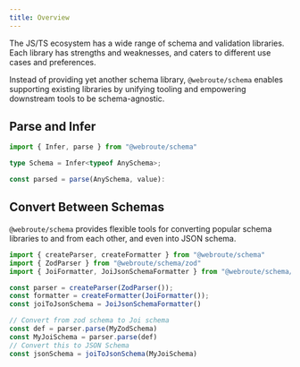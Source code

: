 ```yaml
---
title: Overview
---
```



The JS/TS ecosystem has a wide range of schema and validation libraries. Each library has strengths and weaknesses, and caters to different use cases and preferences.

Instead of providing yet another schema library, `@webroute/schema` enables supporting existing libraries by unifying tooling and empowering downstream tools to be schema-agnostic.

## Parse and Infer

```ts
import { Infer, parse } from "@webroute/schema"

type Schema = Infer<typeof AnySchema>;

const parsed = parse(AnySchema, value):
```

## Convert Between Schemas

`@webroute/schema` provides flexible tools for converting popular schema libraries to and from each other, and even into JSON schema.

```ts
import { createParser, createFormatter } from "@webroute/schema"
import { ZodParser } from "@webroute/schema/zod"
import { JoiFormatter, JoiJsonSchemaFormatter } from "@webroute/schema/joi"

const parser = createParser(ZodParser());
const formatter = createFormatter(JoiFormatter());
const joiToJsonSchema = JoiJsonSchemaFormatter()

// Convert from zod schema to Joi schema
const def = parser.parse(MyZodSchema)
const MyJoiSchema = parser.parse(def)
// Convert this to JSON Schema
const jsonSchema = joiToJsonSchema(MyJoiSchema)
```